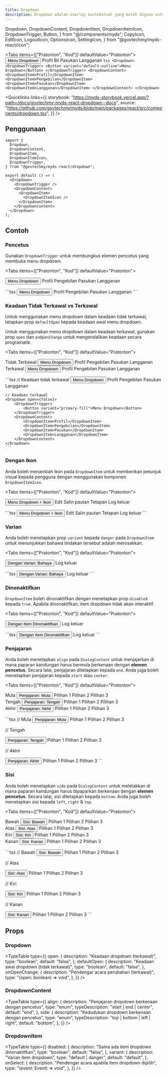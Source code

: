```yaml
---
title: Dropdown
description: Dropdown adalah overlay kontekstual yang boleh diguna untuk memaparkan senarai pautan dan banyak lagi.
---
```


  Dropdown,
  DropdownContent,
  DropdownItem,
  DropdownItemIcon,
  DropdownTrigger,
  Button,
} from "@/components/myds";
  CopyIcon,
  EditIcon,
  LogoutIcon,
  OptionsIcon,
  SettingIcon,
} from "@govtechmy/myds-react/icon";

<Tabs items={["Pratonton", "Kod"]} defaultValue="Pratonton">
  <Tab value="Pratonton" className="not-prose flex justify-center">
    <Dropdown>
      <DropdownTrigger>
        <Button variant="default-outline">Menu Dropdown</Button>
      </DropdownTrigger>
      <DropdownContent>
        <DropdownItem>Profil</DropdownItem>
        <DropdownItem>Bil</DropdownItem>
        <DropdownItem>Pasukan</DropdownItem>
        <DropdownItem>Langganan</DropdownItem>
      </DropdownContent>
    </Dropdown>
  </Tab>
  <Tab value="Kod">
    ```tsx
    <Dropdown>
      <DropdownTrigger>
        <Button variant="default-outline">Menu Dropdown</Button>
      </DropdownTrigger>
      <DropdownContent>
        <DropdownItem>Profil</DropdownItem>
        <DropdownItem>Pengebilan</DropdownItem>
        <DropdownItem>Pasukan</DropdownItem>
        <DropdownItem>Langganan</DropdownItem>
      </DropdownContent>
    </Dropdown>
    ```
  </Tab>
</Tabs>

<Quicklinks
  links={{
    storybook:
      "https://myds-storybook.vercel.app/?path=/docs/govtechmy-myds-react-dropdown--docs",
    source:
      "https://github.com/govtechmy/myds/blob/main/packages/react/src/components/dropdown.tsx",
  }}
/>

## Penggunaan

```tsx copy
import {
  Dropdown,
  DropdownContent,
  DropdownItem,
  DropdownItemIcon,
  DropdownTrigger,
} from "@govtechmy/myds-react/dropdown";
```

```tsx copy
export default () => (
  <Dropdown>
    <DropdownTrigger />
    <DropdownContent>
      <DropdownItem>
        <DropdownItemIcon />
      </DropdownItem>
    </DropdownContent>
  </Dropdown>
);
```

## Contoh

### Pencetus

Gunakan `DropdownTrigger` untuk membungkus elemen pencetus yang membuka menu dropdown.

<Tabs items={["Pratonton", "Kod"]} defaultValue="Pratonton">
  <Tab value="Pratonton">
    <div className="not-prose flex flex-col items-center gap-3">
    <Dropdown>
      <DropdownTrigger>
        <Button variant="primary-fill">Menu Dropdown</Button>
      </DropdownTrigger>
      <DropdownContent>
        <DropdownItem>Profil</DropdownItem>
        <DropdownItem>Pengebilan</DropdownItem>
        <DropdownItem>Pasukan</DropdownItem>
        <DropdownItem>Langganan</DropdownItem>
      </DropdownContent>
    </Dropdown>
    </div>

  </Tab>
  <Tab value="Kod">
    ```tsx
     <Dropdown>
      <DropdownTrigger>
        <Button variant="primary-fill">Menu Dropdown</Button>
      </DropdownTrigger>
      <DropdownContent>
        <DropdownItem>Profil</DropdownItem>
        <DropdownItem>Pengebilan</DropdownItem>
        <DropdownItem>Pasukan</DropdownItem>
        <DropdownItem>Langganan</DropdownItem>
      </DropdownContent>
    </Dropdown>
    ```

  </Tab>
</Tabs>

### Keadaan Tidak Terkawal vs Terkawal

Untuk menggunakan menu dropdown dalam keadaan tidak terkawal, tetapkan prop `defaultOpen` kepada keadaan awal menu dropdown.

Untuk menggunakan menu dropdown dalam keadaan terkawal, gunakan prop `open` dan `onOpenChange` untuk mengendalikan keadaan secara programatik.

<Tabs items={["Pratonton", "Kod"]} defaultValue="Pratonton">
  <Tab value="Pratonton">
    <div className="not-prose flex flex-col gap-3 items-center">
        <div>
            Tidak Terkawal
             <Dropdown defaultOpen={false}>
                <DropdownTrigger>
                    <Button variant="primary-fill">Menu Dropdown</Button>
                </DropdownTrigger>
                <DropdownContent>
                    <DropdownItem>Profil</DropdownItem>
                    <DropdownItem>Pengebilan</DropdownItem>
                    <DropdownItem>Pasukan</DropdownItem>
                    <DropdownItem>Langganan</DropdownItem>
                </DropdownContent>
            </Dropdown>
        </div>
        <div>
            Terkawal
            <Dropdown open={false}>
                <DropdownTrigger>
                    <Button variant="primary-fill">Menu Dropdown</Button>
                </DropdownTrigger>
                <DropdownContent>
                    <DropdownItem>Profil</DropdownItem>
                    <DropdownItem>Pengebilan</DropdownItem>
                    <DropdownItem>Pasukan</DropdownItem>
                    <DropdownItem>Langganan</DropdownItem>
                </DropdownContent>
            </Dropdown>
        </div>
    </div>

  </Tab>
  <Tab value="Kod">
    ```tsx
    // Keadaan tidak terkawal
    <Dropdown defaultOpen={false}>
        <DropdownTrigger>
            <Button variant="primary-fill">Menu Dropdown</Button>
        </DropdownTrigger>
        <DropdownContent>
            <DropdownItem>Profil</DropdownItem>
            <DropdownItem>Pengebilan</DropdownItem>
            <DropdownItem>Pasukan</DropdownItem>
            <DropdownItem>Langganan</DropdownItem>
        </DropdownContent>
    </Dropdown>

    // Keadaan terkawal
    <Dropdown open={false}>
        <DropdownTrigger>
            <Button variant="primary-fill">Menu Dropdown</Button>
        </DropdownTrigger>
        <DropdownContent>
            <DropdownItem>Profil</DropdownItem>
            <DropdownItem>Pengebilan</DropdownItem>
            <DropdownItem>Pasukan</DropdownItem>
            <DropdownItem>Langganan</DropdownItem>
        </DropdownContent>
    </Dropdown>
    ```

  </Tab>
</Tabs>

### Dengan Ikon

Anda boleh menambah ikon pada `DropdownItem` untuk memberikan petunjuk visual kepada pengguna dengan menggunakan komponen `DropdownItemIcon`.

<Tabs items={["Pratonton", "Kod"]} defaultValue="Pratonton">
  <Tab value="Pratonton">
    <div className="not-prose space-y-2 flex flex-col items-center">
        <Dropdown>
            <DropdownTrigger>
                <Button variant="primary-fill">Menu Dropdown + Ikon</Button>
            </DropdownTrigger>
            <DropdownContent side="bottom" align="end">
                <DropdownItem>
                <DropdownItemIcon>
                    <EditIcon />
                </DropdownItemIcon>
                Edit
                </DropdownItem>
                <DropdownItem>
                <DropdownItemIcon>
                    <CopyIcon />
                </DropdownItemIcon>
                Salin pautan
                </DropdownItem>
                <DropdownItem>
                <DropdownItemIcon>
                    <SettingIcon />
                </DropdownItemIcon>
                Tetapan
                </DropdownItem>
                <DropdownItem variant="danger">
                <DropdownItemIcon>
                    <LogoutIcon />
                </DropdownItemIcon>
                <span className="text-inherit">Log keluar</span>
                </DropdownItem>
            </DropdownContent>
        </Dropdown>
    </div>

  </Tab>
  <Tab value="Kod">
    ```tsx
    <Dropdown>
        <DropdownTrigger>
            <Button variant="primary-fill">Menu Dropdown + Ikon</Button>
        </DropdownTrigger>
        <DropdownContent side="bottom" align="end">
            <DropdownItem>
                <DropdownItemIcon>
                    <EditIcon />
                </DropdownItemIcon>
                Edit
            </DropdownItem>
            <DropdownItem>
                <DropdownItemIcon>
                    <CopyIcon />
                </DropdownItemIcon>
                Salin pautan
            </DropdownItem>
            <DropdownItem>
                <DropdownItemIcon>
                    <SettingIcon />
                </DropdownItemIcon>
                Tetapan
            </DropdownItem>
            <DropdownItem variant="danger">
                <DropdownItemIcon>
                    <LogoutIcon />
                </DropdownItemIcon>
                Log keluar
            </DropdownItem>
        </DropdownContent>
    </Dropdown>
    ```

  </Tab>
</Tabs>

### Varian

Anda boleh menetapkan prop `variant` kepada `danger` pada `DropdownItem` untuk menunjukkan bahawa tindakan tersebut adalah merosakkan.

<Tabs items={["Pratonton", "Kod"]} defaultValue="Pratonton">
  <Tab value="Pratonton">
    <div className="not-prose flex justify-center">
      <Dropdown>
        <DropdownTrigger>
            <Button variant="primary-fill">Dengan Varian: Bahaya </Button>
        </DropdownTrigger>
        <DropdownContent side="bottom" align="end">
            <DropdownItem variant="danger">
                <DropdownItemIcon>
                    <LogoutIcon />
                </DropdownItemIcon>
                <span className="text-inherit">Log keluar</span>
            </DropdownItem>
        </DropdownContent>
    </Dropdown>
    </div>

  </Tab>
  <Tab value="Kod">
    ```tsx
    <Dropdown>
        <DropdownTrigger>
            <Button variant="primary-fill">Dengan Varian: Bahaya </Button>
        </DropdownTrigger>
        <DropdownContent side="bottom" align="end">
            <DropdownItem variant="danger">
                <DropdownItemIcon>
                    <LogoutIcon />
                </DropdownItemIcon>
                Log keluar
            </DropdownItem>
        </DropdownContent>
    </Dropdown>
    ```

  </Tab>
</Tabs>

### Dinonaktifkan

`DropdownItem` boleh dinonaktifkan dengan menetapkan prop `disabled` kepada `true`. Apabila dinonaktifkan, item dropdown tidak akan interaktif.

<Tabs items={["Pratonton", "Kod"]} defaultValue="Pratonton">
  <Tab value="Pratonton">
    <div className="not-prose flex justify-center">
    <Dropdown>
        <DropdownTrigger>
            <Button variant="primary-fill">Dengan Item Dinonaktifkan </Button>
        </DropdownTrigger>
        <DropdownContent>
            <DropdownItem disabled>
                <DropdownItemIcon>
                    <LogoutIcon />
                </DropdownItemIcon>
                <span className="text-inherit">Log keluar</span>
            </DropdownItem>
        </DropdownContent>
    </Dropdown>
    </div>

  </Tab>
  <Tab value="Kod">
    ```tsx
    <Dropdown>
        <DropdownTrigger>
            <Button variant="primary-fill">Dengan Item Dinonaktifkan </Button>
        </DropdownTrigger>
        <DropdownContent>
            <DropdownItem disabled>
                <DropdownItemIcon>
                    <LogoutIcon />
                </DropdownItemIcon>
                <span className="text-inherit">Log keluar</span>
            </DropdownItem>
        </DropdownContent>
    </Dropdown>
    ```

  </Tab>
</Tabs>

### Penjajaran

Anda boleh menetapkan `align` pada `DialogContent` untuk menjajarkan di mana paparan kandungan harus bermula berkenaan dengan **elemen pencetus**. Secara lalai, penjajaran ditetapkan kepada `end`. Anda juga boleh menetapkan penjajaran kepada `start` atau `center`.

<Tabs items={["Pratonton", "Kod"]} defaultValue="Pratonton">
  <Tab value="Pratonton">
    <div className="not-prose flex justify-center gap-3">
      <div>
        Mula
        <Dropdown>
            <DropdownTrigger>
                <Button variant="primary-fill">Penjajaran: Mula </Button>
            </DropdownTrigger>
            <DropdownContent align="start">
                <DropdownItem>Pilihan 1</DropdownItem>
                <DropdownItem>Pilihan 2</DropdownItem>
                <DropdownItem>Pilihan 3</DropdownItem>
            </DropdownContent>
        </Dropdown>
      </div>
      <div>
        Tengah
       <Dropdown>
            <DropdownTrigger>
                <Button variant="primary-fill">Penjajaran: Tengah </Button>
            </DropdownTrigger>
            <DropdownContent align="center">
                <DropdownItem>Pilihan 1</DropdownItem>
                <DropdownItem>Pilihan 2</DropdownItem>
                <DropdownItem>Pilihan 3</DropdownItem>
            </DropdownContent>
        </Dropdown>
      </div>
      <div>
        Akhir
       <Dropdown>
            <DropdownTrigger>
                <Button variant="primary-fill">Penjajaran: Akhir </Button>
            </DropdownTrigger>
            <DropdownContent align="end">
                <DropdownItem>Pilihan 1</DropdownItem>
                <DropdownItem>Pilihan 2</DropdownItem>
                <DropdownItem>Pilihan 3</DropdownItem>
            </DropdownContent>
        </Dropdown>
      </div>
    </div>

  </Tab>
  <Tab value="Kod">
```tsx
// Mula
<Dropdown>
    <DropdownTrigger>
        <Button variant="primary-fill">Penjajaran: Mula </Button>
    </DropdownTrigger>
    <DropdownContent align="start">
        <DropdownItem>Pilihan 1</DropdownItem>
        <DropdownItem>Pilihan 2</DropdownItem>
        <DropdownItem>Pilihan 3</DropdownItem>
    </DropdownContent>
</Dropdown>

// Tengah

<Dropdown>
  <DropdownTrigger>
    <Button variant="primary-fill">Penjajaran: Tengah </Button>
  </DropdownTrigger>
  <DropdownContent align="center">
    <DropdownItem>Pilihan 1</DropdownItem>
    <DropdownItem>Pilihan 2</DropdownItem>
    <DropdownItem>Pilihan 3</DropdownItem>
  </DropdownContent>
</Dropdown>

// Akhir

<Dropdown>
  <DropdownTrigger>
    <Button variant="primary-fill">Penjajaran: Akhir </Button>
  </DropdownTrigger>
  <DropdownContent align="end">
    <DropdownItem>Pilihan 1</DropdownItem>
    <DropdownItem>Pilihan 2</DropdownItem>
    <DropdownItem>Pilihan 3</DropdownItem>
  </DropdownContent>
</Dropdown>
```

  </Tab>
</Tabs>

### Sisi

Anda boleh menetapkan `side` pada `DialogContent` untuk meletakkan di mana paparan kandungan harus dipaparkan berkenaan dengan **elemen pencetus**. Secara lalai, sisi ditetapkan kepada `bottom`. Anda juga boleh menetapkan sisi kepada `left`, `right` & `top`.

<Tabs items={["Pratonton", "Kod"]} defaultValue="Pratonton">
  <Tab value="Pratonton">
    <div className="not-prose flex justify-center gap-3">
      <div>
        Bawah
        <Dropdown>
            <DropdownTrigger>
                <Button variant="primary-fill">Sisi: Bawah </Button>
            </DropdownTrigger>
            <DropdownContent side="bottom">
                <DropdownItem>Pilihan 1</DropdownItem>
                <DropdownItem>Pilihan 2</DropdownItem>
                <DropdownItem>Pilihan 3</DropdownItem>
            </DropdownContent>
        </Dropdown>
      </div>
      <div>
        Atas
       <Dropdown>
            <DropdownTrigger>
                <Button variant="primary-fill">Sisi: Atas </Button>
            </DropdownTrigger>
            <DropdownContent side="top">
                <DropdownItem>Pilihan 1</DropdownItem>
                <DropdownItem>Pilihan 2</DropdownItem>
                <DropdownItem>Pilihan 3</DropdownItem>
            </DropdownContent>
        </Dropdown>
      </div>
      <div>
        Kiri
       <Dropdown>
            <DropdownTrigger>
                <Button variant="primary-fill">Sisi: Kiri </Button>
            </DropdownTrigger>
            <DropdownContent side="left">
                <DropdownItem>Pilihan 1</DropdownItem>
                <DropdownItem>Pilihan 2</DropdownItem>
                <DropdownItem>Pilihan 3</DropdownItem>
            </DropdownContent>
        </Dropdown>
      </div>
      <div>
        Kanan
       <Dropdown>
            <DropdownTrigger>
                <Button variant="primary-fill">Sisi: Kanan </Button>
            </DropdownTrigger>
            <DropdownContent side="right">
                <DropdownItem>Pilihan 1</DropdownItem>
                <DropdownItem>Pilihan 2</DropdownItem>
                <DropdownItem>Pilihan 3</DropdownItem>
            </DropdownContent>
        </Dropdown>
      </div>
    </div>

  </Tab>
  <Tab value="Kod">
```tsx
// Bawah
 <Dropdown>
    <DropdownTrigger>
        <Button variant="primary-fill">Sisi: Bawah </Button>
    </DropdownTrigger>
    <DropdownContent side="bottom">
        <DropdownItem>Pilihan 1</DropdownItem>
        <DropdownItem>Pilihan 2</DropdownItem>
        <DropdownItem>Pilihan 3</DropdownItem>
    </DropdownContent>
</Dropdown>

// Atas

<Dropdown>
  <DropdownTrigger>
    <Button variant="primary-fill">Sisi: Atas </Button>
  </DropdownTrigger>
  <DropdownContent side="top">
    <DropdownItem>Pilihan 1</DropdownItem>
    <DropdownItem>Pilihan 2</DropdownItem>
    <DropdownItem>Pilihan 3</DropdownItem>
  </DropdownContent>
</Dropdown>

// Kiri

<Dropdown>
  <DropdownTrigger>
    <Button variant="primary-fill">Sisi: Kiri </Button>
  </DropdownTrigger>
  <DropdownContent side="left">
    <DropdownItem>Pilihan 1</DropdownItem>
    <DropdownItem>Pilihan 2</DropdownItem>
    <DropdownItem>Pilihan 3</DropdownItem>
  </DropdownContent>
</Dropdown>

// Kanan

<Dropdown>
  <DropdownTrigger>
    <Button variant="primary-fill">Sisi: Kanan </Button>
  </DropdownTrigger>
  <DropdownContent side="right">
    <DropdownItem>Pilihan 1</DropdownItem>
    <DropdownItem>Pilihan 2</DropdownItem>
    <DropdownItem>Pilihan 3</DropdownItem>
  </DropdownContent>
</Dropdown>
```

  </Tab>
</Tabs>

## Props

### Dropdown

<TypeTable
  type={{
    open: {
      description: "Keadaan dropdown (terkawal)",
      type: "boolean",
      default: "false",
    },
    defaultOpen: {
      description: "Keadaan awal dropdown (tidak terkawal)",
      type: "boolean",
      default: "false",
    },
    onOpenChange: {
      description: "Pendengar acara perubahan (terkawal)",
      type: "(open: boolean) => void",
    },
  }}
/>

### DropdownContent

<TypeTable
  type={{
    align: {
      description: "Penjajaran dropdown berkenaan dengan pencetus",
      type: "enum",
      typeDescription: "start | end | center",
      default: "end",
    },
    side: {
      description: "Kedudukan dropdown berkenaan dengan pencetus",
      type: "enum",
      typeDescription: "top | bottom | left | right",
      default: "bottom",
    },
  }}
/>

### DropdownItem

<TypeTable
  type={{
    disabled: {
      description: "Sama ada item dropdown dinonaktifkan",
      type: "boolean",
      default: "false",
    },
    variant: {
      description: "Varian item dropdown",
      type: "default | danger",
      default: "default",
    },
    onSelect: {
      description: "Pendengar acara apabila item dropdown dipilih",
      type: "(event: Event) => void",
    },
  }}
/>
